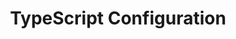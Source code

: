 ---
id: "ts_tf_hard_020"
questionType: "TRUE_FALSE"
title: "TypeScript Configuration"
statement: "The 'tsconfig.json' file controls TypeScript compiler behavior."
difficulty: "HARD"
category: "Type Script"
correctAnswer: true
explanation: "tsconfig.json defines compiler options, file paths, and type settings."
---